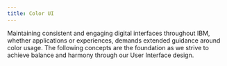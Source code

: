 ```yaml
---
title: Color UI
---
```


<PageDescription>
  Maintaining consistent and engaging digital interfaces throughout IBM, whether
  applications or experiences, demands extended guidance around color usage. The
  following concepts are the foundation as we strive to achieve balance and
  harmony through our User Interface design.
</PageDescription>
